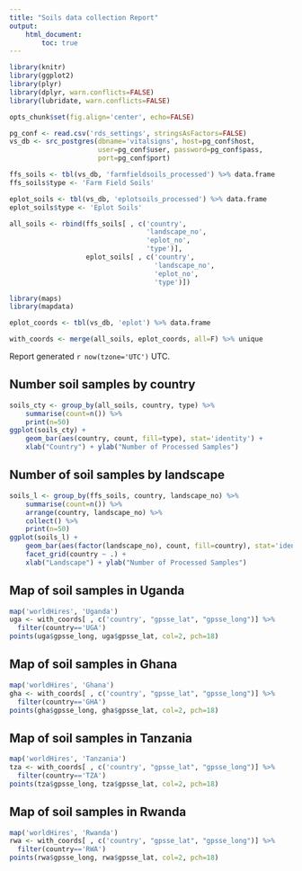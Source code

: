 ```yaml
---
title: "Soils data collection Report"
output: 
    html_document:
        toc: true
---
```



``` r
library(knitr)
library(ggplot2)
library(plyr)
library(dplyr, warn.conflicts=FALSE)
library(lubridate, warn.conflicts=FALSE)

opts_chunk$set(fig.align='center', echo=FALSE)

pg_conf <- read.csv('rds_settings', stringsAsFactors=FALSE)
vs_db <- src_postgres(dbname='vitalsigns', host=pg_conf$host,
                      user=pg_conf$user, password=pg_conf$pass,
                      port=pg_conf$port)

ffs_soils <- tbl(vs_db, 'farmfieldsoils_processed') %>% data.frame
ffs_soils$type <- 'Farm Field Soils'

eplot_soils <- tbl(vs_db, 'eplotsoils_processed') %>% data.frame
eplot_soils$type <- 'Eplot Soils'

all_soils <- rbind(ffs_soils[ , c('country', 
                                  'landscape_no', 
                                  'eplot_no', 
                                  'type')], 
                   eplot_soils[ , c('country', 
                                    'landscape_no', 
                                    'eplot_no', 
                                    'type')])

library(maps)
library(mapdata)

eplot_coords <- tbl(vs_db, 'eplot') %>% data.frame

with_coords <- merge(all_soils, eplot_coords, all=F) %>% unique

```

Report generated `r now(tzone='UTC')` UTC.

## Number soil samples by country

``` r
soils_cty <- group_by(all_soils, country, type) %>%
    summarise(count=n()) %>%
    print(n=50)
ggplot(soils_cty) +
    geom_bar(aes(country, count, fill=type), stat='identity') +
    xlab("Country") + ylab("Number of Processed Samples")
```

## Number of soil samples by landscape

``` r
soils_l <- group_by(ffs_soils, country, landscape_no) %>%
    summarise(count=n()) %>%
    arrange(country, landscape_no) %>%
    collect() %>%
    print(n=50)
ggplot(soils_l) +
    geom_bar(aes(factor(landscape_no), count, fill=country), stat='identity') +
    facet_grid(country ~ .) +
    xlab("Landscape") + ylab("Number of Processed Samples")
```


## Map of soil samples in Uganda
``` r
map('worldHires', 'Uganda')
uga <- with_coords[ , c('country', "gpsse_lat", "gpsse_long")] %>% 
  filter(country=='UGA')
points(uga$gpsse_long, uga$gpsse_lat, col=2, pch=18)
```

## Map of soil samples in Ghana

``` r
map('worldHires', 'Ghana')
gha <- with_coords[ , c('country', "gpsse_lat", "gpsse_long")] %>% 
  filter(country=='GHA')
points(gha$gpsse_long, gha$gpsse_lat, col=2, pch=18)
```

## Map of soil samples in Tanzania

``` r
map('worldHires', 'Tanzania')
tza <- with_coords[ , c('country', "gpsse_lat", "gpsse_long")] %>% 
  filter(country=='TZA')
points(tza$gpsse_long, tza$gpsse_lat, col=2, pch=18)
```

## Map of soil samples in Rwanda

``` r
map('worldHires', 'Rwanda')
rwa <- with_coords[ , c('country', "gpsse_lat", "gpsse_long")] %>% 
  filter(country=='RWA')
points(rwa$gpsse_long, rwa$gpsse_lat, col=2, pch=18)
```
